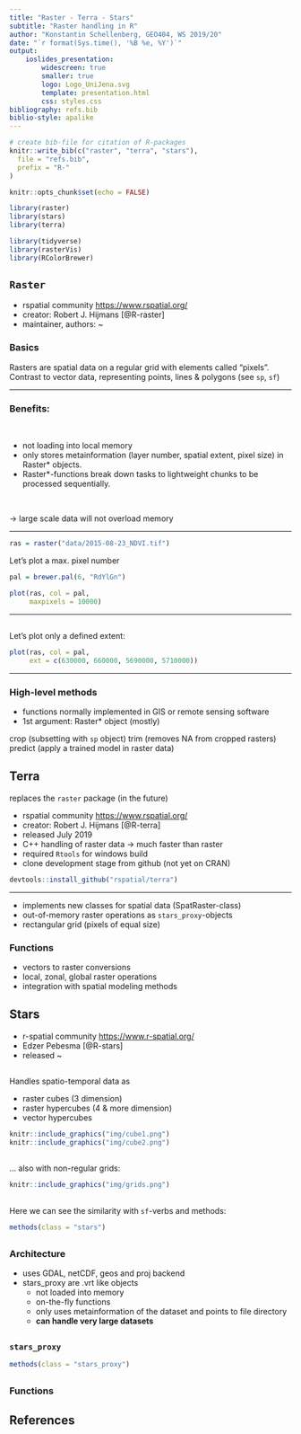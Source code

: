 ```yaml
---
title: "Raster - Terra - Stars"
subtitle: "Raster handling in R"
author: "Konstantin Schellenberg, GEO404, WS 2019/20"
date: "`r format(Sys.time(), '%B %e, %Y')`"
output: 
    ioslides_presentation:
        widescreen: true
        smaller: true
        logo: Logo_UniJena.svg
        template: presentation.html
        css: styles.css
bibliography: refs.bib
biblio-style: apalike
---
```


```r

# create bib-file for citation of R-packages
knitr::write_bib(c("raster", "terra", "stars"),
  file = "refs.bib",
  prefix = "R-"
)

```

<!-- TODO Rmd presentation: -->


<!-- Inhaltsverzeichnis -->
<!-- Fußzeile -->
<!-- Theme -->
<!-- Fondsize -->

```r
knitr::opts_chunk$set(echo = FALSE)

library(raster)
library(stars)
library(terra)

library(tidyverse)
library(rasterVis)
library(RColorBrewer)
```

## `Raster` 

- rspatial community <https://www.rspatial.org/>
- creator: Robert J. Hijmans [@R-raster]
- maintainer, authors: ~


### Basics
Rasters are spatial data on a regular grid with elements called "pixels". Contrast to vector data, representing points, lines & polygons (see `sp`, `sf`)

___

### Benefits: 

<br>

- not loading into local memory 
- only stores metainformation (layer number, spatial extent, pixel size) in Raster* objects. 
- Raster*-functions break down tasks to lightweight chunks to be processed sequentially. 

<br> 

-> large scale data will not overload memory


___

```r
ras = raster("data/2015-08-23_NDVI.tif")
```
Let's plot a max. pixel number
```r

pal = brewer.pal(6, "RdYlGn")

plot(ras, col = pal,
     maxpixels = 10000)

```
___

##

Let's plot only a defined extent:

```r
plot(ras, col = pal,
     ext = c(630000, 660000, 5690000, 5710000))
```

___


### High-level methods

- functions normally implemented in GIS or remote sensing software
- 1st argument: Raster* object (mostly)

crop (subsetting with `sp` object)
trim (removes NA from cropped rasters)
predict (apply a trained model in raster data)

## Terra 

replaces the `raster` package (in the future)

- rspatial community <https://www.rspatial.org/>
- creator: Robert J. Hijmans [@R-terra]
- released July 2019 
- C++ handling of raster data -> much faster than raster
- required `Rtools` for windows build 
- clone development stage from github (not yet on CRAN)

```r
devtools::install_github("rspatial/terra")
```

___

- implements new classes for spatial data (SpatRaster-class)
- out-of-memory raster operations as `stars_proxy`-objects
- rectangular grid (pixels of equal size)

### Functions
- vectors to raster conversions
- local, zonal, global raster operations
- integration with spatial modeling methods

## Stars

- r-spatial community <https://www.r-spatial.org/>
- Edzer Pebesma [@R-stars]
- released ~

##

Handles spatio-temporal data as

- raster cubes (3 dimension)
- raster hypercubes (4 & more dimension)
- vector hypercubes


```r
knitr::include_graphics("img/cube1.png")
knitr::include_graphics("img/cube2.png")
```

##

   ... also with non-regular grids:

```r
knitr::include_graphics("img/grids.png")
```


##

Here we can see the similarity with `sf`-verbs and methods:

```r
methods(class = "stars")
```


##
### Architecture
- uses GDAL, netCDF, geos and proj backend
- stars_proxy are .vrt like objects
  * not loaded into memory
  * on-the-fly functions
  * only uses metainformation of the dataset and points to file directory
  * **can handle very large datasets**

##
### `stars_proxy`

```r
methods(class = "stars_proxy")
```

##
###



### Functions


## References